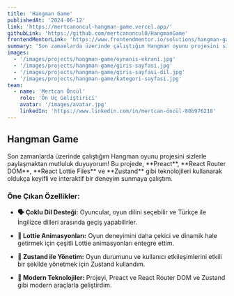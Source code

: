 ```yaml
---
title: 'Hangman Game'
publishedAt: '2024-06-12'
link: 'https://mertcanoncul-hangman-game.vercel.app/'
githubLink: 'https://github.com/mertcanoncul0/HangmanGame'
frontendMentorLink: 'https://www.frontendmentor.io/solutions/hangman-game-k0K_oH7izP'
summary: 'Son zamanlarda üzerinde çalıştığım Hangman oyunu projesini sizlerle paylaşmaktan mutluluk duyuyorum! Bu projede, Preact, React Router DOM, React Lottie Files ve Zustand gibi teknolojileri kullanarak oldukça keyifli ve interaktif bir deneyim sunmaya çalıştım.'
images:
  - '/images/projects/hangman-game/oynanis-ekrani.jpg'
  - '/images/projects/hangman-game/giris-sayfasi.jpg'
  - '/images/projects/hangman-game/giris-sayfasi-dil.jpg'
  - '/images/projects/hangman-game/kategori-sayfasi.jpg'
team:
  - name: 'Mertcan Öncül'
    role: 'Ön Uç Geliştirici'
    avatar: '/images/avatar.jpg'
    linkedIn: 'https://www.linkedin.com/in/mertcan-öncül-80b976218'
---
```


## Hangman Game

<p>
  Son zamanlarda üzerinde çalıştığım Hangman oyunu projesini sizlerle
  paylaşmaktan mutluluk duyuyorum! Bu projede, **Preact**, **React Router DOM**,
  **React Lottie Files** ve **Zustand** gibi teknolojileri kullanarak oldukça
  keyifli ve interaktif bir deneyim sunmaya çalıştım.
</p>

### Öne Çıkan Özellikler:

- **🗣️ Çoklu Dil Desteği:** Oyuncular, oyun dilini seçebilir ve Türkçe ile
  İngilizce dilleri arasında geçiş yapabilirler.

- **🎨 Lottie Animasyonları:** Oyun deneyimini daha çekici ve dinamik hale getirmek için çeşitli Lottie animasyonları entegre ettim.

- **🔄 Zustand ile Yönetim:** Oyun durumunu ve kullanıcı etkileşimlerini etkili bir şekilde yönetmek için Zustand kullandım.

- **📜 Modern Teknolojiler:** Projeyi, Preact ve React Router DOM ve Zustand gibi modern araçlarla geliştirdim.
